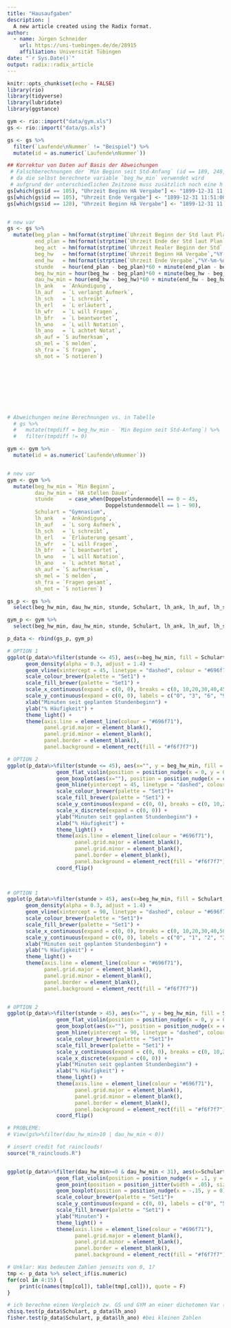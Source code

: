 ```yaml
---
title: "Hausaufgaben"
description: |
  A new article created using the Radix format.
author:
  - name: Jürgen Schneider 
    url: https://uni-tuebingen.de/de/28915
    affiliation: Universität Tübingen
date: "`r Sys.Date()`"
output: radix::radix_article
---
```


```r
knitr::opts_chunk$set(echo = FALSE)
library(rio)
library(tidyverse)
library(lubridate)
library(ggstance)
```

```r
gym <- rio::import("data/gym.xls")
gs <- rio::import("data/gs.xls")
```

```r

gs <- gs %>%
  filter(`Laufende\nNummer` != "Beispiel") %>%
  mutate(id = as.numeric(`Laufende\nNummer`))

## Korrektur von Daten auf Basis der Abweichungen
 # Falschberechnungen der `Min Beginn seit Std-Anfang` (id == 189, 248, 329) werden übersprungen
 # da die selbst berechnete variable `beg_hw_min` verwendet wird
 # aufgrund der unterschiedlichen Zeitzone muss zusätzlich noch eine h drauf gerechnet werden
gs[which(gs$id == 105), "Uhrzeit Beginn HA Vergabe"] <- "1899-12-31 11:48:00"    # Ergibt sich aus der Länge der Vergabe, Ende der Vergabe und h-Anfang
gs[which(gs$id == 105), "Uhrzeit Ende Vergabe"] <- "1899-12-31 11:51:00"         # Ergibt sich aus der Länge der Vergabe, Ende der Vergabe und h-Anfang
gs[which(gs$id == 120), "Uhrzeit Beginn HA Vergabe"] <- "1899-12-31 11:58:00"    # Ergibt sich aus der Länge der Vergabe, Ende der Vergabe und h-Anfang


# new var
gs <- gs %>%
  mutate(beg_plan = hm(format(strptime(`Uhrzeit Beginn der Std laut Plan`,"%Y-%m-%d %H:%M:%S"),'%H:%M')),
         end_plan = hm(format(strptime(`Uhrzeit Ende der Std laut Plan`,"%Y-%m-%d %H:%M:%S"),'%H:%M')),
         beg_act  = hm(format(strptime(`Uhrzeit Realer Beginn der Std`,"%Y-%m-%d %H:%M:%S"),'%H:%M')),
         beg_hw   = hm(format(strptime(`Uhrzeit Beginn HA Vergabe`,"%Y-%m-%d %H:%M:%S"),'%H:%M')),
         end_hw   = hm(format(strptime(`Uhrzeit Ende Vergabe`,"%Y-%m-%d %H:%M:%S"),'%H:%M')),
         stunde   = hour(end_plan - beg_plan)*60 + minute(end_plan - beg_plan),             # geplante Länge der Unterrichtsstunde
         beg_hw_min = hour(beg_hw - beg_plan)*60 + minute(beg_hw - beg_plan),               # Beginn der HA relativ zu GEPLANTEM h-Anfang
         dau_hw_min = hour(end_hw - beg_hw)*60 + minute(end_hw - beg_hw),
         lh_ank   = `Ankündigung`,
         lh_auf   = `L verlangt Aufmerk`,
         lh_sch   = `L schreibt`,
         lh_erl   = `L erläutert`,
         lh_wfr   = `L will Fragen`,
         lh_bfr   = `L beantwortet`,
         lh_wno   = `L will Notation`,
         lh_ano   = `L achtet Notat`,
         sh_auf = `S aufmerksam`,
         sh_mel = `S melden`,
         sh_fra = `S fragen`,
         sh_not = `S notieren`)






 


# Abweichungen meine Berechnungen vs. in Tabelle
  # gs %>%
  #   mutate(tmpdiff = beg_hw_min - `Min Beginn seit Std-Anfang`) %>%
  #   filter(tmpdiff != 0)
```


```r

gym <- gym %>%
  mutate(id = as.numeric(`Laufende\nNummer`))


# new var
gym <- gym %>%
  mutate(beg_hw_min = `Min Beginn`,
         dau_hw_min = `HA stellen Dauer`,
         stunde     = case_when(Doppelstundenmodell == 0 ~ 45,
                                Doppelstundenmodell == 1 ~ 90),
         Schulart = "Gymnasium",
         lh_ank   = `Ankündigung`,
         lh_auf   = `L sorg Aufmerk`,
         lh_sch   = `L schreibt`,
         lh_erl   = `Erläuterung gesamt`,
         lh_wfr   = `L will Fragen`,
         lh_bfr   = `L beantwortet`,
         lh_wno   = `L will Notation`,
         lh_ano   = `L achtet Notat`,
         sh_auf = `S aufmerksam`,
         sh_mel = `S melden`,
         sh_fra = `Fragen gesamt`,
         sh_not = `S notieren`)
```


```r

gs_p <- gs %>%
  select(beg_hw_min, dau_hw_min, stunde, Schulart, lh_ank, lh_auf, lh_sch, lh_erl, lh_wfr, lh_bfr, lh_wno, lh_ano, sh_auf, sh_mel, sh_fra, sh_not)

gym_p <- gym %>%
  select(beg_hw_min, dau_hw_min, stunde, Schulart, lh_ank, lh_auf, lh_sch, lh_erl, lh_wfr, lh_bfr, lh_wno, lh_ano, sh_auf, sh_mel, sh_fra, sh_not)

p_data <- rbind(gs_p, gym_p)

# OPTION 1
ggplot(p_data%>%filter(stunde <= 45), aes(x=beg_hw_min, fill = Schulart, colour = Schulart)) +
      geom_density(alpha = 0.3, adjust = 1.4) +
      geom_vline(xintercept = 45, linetype = "dashed", colour = "#696f71", size = 1) +
      scale_colour_brewer(palette = "Set1") +
      scale_fill_brewer(palette = "Set1") +
      scale_x_continuous(expand = c(0, 0), breaks = c(0, 10,20,30,40,45,50,60)) +
      scale_y_continuous(expand = c(0, 0), labels = c("0", "3", "6", "9", "12"), limits = c(0,0.12)) +
      xlab("Minuten seit geplantem Stundenbeginn") +
      ylab("% Häufigkeit") +
      theme_light() +
      theme(axis.line = element_line(colour = "#696f71"),
            panel.grid.major = element_blank(),
            panel.grid.minor = element_blank(),
            panel.border = element_blank(),
            panel.background = element_rect(fill = "#f6f7f7"))

# OPTION 2
ggplot(p_data%>%filter(stunde <= 45), aes(x="", y = beg_hw_min, fill = Schulart, colour = Schulart)) +
                geom_flat_violin(position = position_nudge(x = 0, y = 0), adjust = 1.6, trim = FALSE, alpha = .3, colour = NA) +
                geom_boxplot(aes(x=""), position = position_nudge(x = c(.50, .56), y = 0), outlier.shape = NA, alpha = .5, width = .05, colour = "black") +
                geom_hline(yintercept = 45, linetype = "dashed", colour = "#696f71", size = 1) +
                scale_colour_brewer(palette = "Set1")+
                scale_fill_brewer(palette = "Set1") +
                scale_y_continuous(expand = c(0, 0), breaks = c(0, 10,20,30,40,45,50,60)) +
                scale_x_discrete(expand = c(0, 0)) +
                ylab("Minuten seit geplantem Stundenbeginn") +
                xlab("% Häufigkeit") +
                theme_light() +
                theme(axis.line = element_line(colour = "#696f71"),
                      panel.grid.major = element_blank(),
                      panel.grid.minor = element_blank(),
                      panel.border = element_blank(),
                      panel.background = element_rect(fill = "#f6f7f7")) +
                coord_flip()
      


# OPTION 1
ggplot(p_data%>%filter(stunde > 45), aes(x=beg_hw_min, fill = Schulart, colour = Schulart)) +
      geom_density(alpha = 0.3, adjust = 1.4) +
      geom_vline(xintercept = 90, linetype = "dashed", colour = "#696f71", size = 1) +
      scale_colour_brewer(palette = "Set1")+
      scale_fill_brewer(palette = "Set1") +
      scale_x_continuous(expand = c(0, 0), breaks = c(0, 10,20,30,40,50,60,70,80,90)) +
      scale_y_continuous(expand = c(0, 0), labels = c("0", "1", "2", "3", "4", "5"), limits = c(0,0.05)) +
      xlab("Minuten seit geplantem Stundenbeginn") +
      ylab("% Häufigkeit") +
      theme_light() +
      theme(axis.line = element_line(colour = "#696f71"),
            panel.grid.major = element_blank(),
            panel.grid.minor = element_blank(),
            panel.border = element_blank(),
            panel.background = element_rect(fill = "#f6f7f7"))


# OPTION 2
ggplot(p_data%>%filter(stunde > 45), aes(x="", y = beg_hw_min, fill = Schulart, colour = Schulart)) +
                geom_flat_violin(position = position_nudge(x = 0, y = 0), adjust = 1.6, trim = FALSE, alpha = .3, colour = NA) +
                geom_boxplot(aes(x=""), position = position_nudge(x = c(.50, .56), y = 0), outlier.shape = NA, alpha = .5, width = .05, colour = "black") +
                geom_hline(yintercept = 90, linetype = "dashed", colour = "#696f71", size = 1) +
                scale_colour_brewer(palette = "Set1")+
                scale_fill_brewer(palette = "Set1") +
                scale_y_continuous(expand = c(0, 0), breaks = c(0, 10,20,30,40,50,60,70,80,90), limits = c(0,95)) +
                scale_x_discrete(expand = c(0, 0)) +
                ylab("Minuten seit geplantem Stundenbeginn") +
                xlab("% Häufigkeit") +
                theme_light() +
                theme(axis.line = element_line(colour = "#696f71"),
                      panel.grid.major = element_blank(),
                      panel.grid.minor = element_blank(),
                      panel.border = element_blank(),
                      panel.background = element_rect(fill = "#f6f7f7")) +
                coord_flip()
```


```r

# PROBLEME:
# View(gs%>%filter(dau_hw_min>10 | dau_hw_min < 0))

# insert credit fot rainclouds!
source("R_rainclouds.R")


ggplot(p_data%>%filter(dau_hw_min>=0 & dau_hw_min < 31), aes(x=Schulart, y = dau_hw_min, fill = Schulart)) +
                geom_flat_violin(position = position_nudge(x = .1, y = 0), adjust = 1.6, trim = FALSE, alpha = .3, colour = NA) +
                geom_point(position = position_jitter(width = .05), size = 1, alpha = 0.5, aes(color=Schulart)) +
                geom_boxplot(position = position_nudge(x = -.15, y = 0), outlier.shape = NA, alpha = .5, width = .1, colour = "black") +
                scale_colour_brewer(palette = "Set1")+
                scale_y_continuous(expand = c(0, 0), labels = c("0", "5", "10", "15", "20"), limits = c(0,35)) +
                scale_fill_brewer(palette = "Set1") +
                ylab("Minuten") +
                theme_light() +
                theme(axis.line = element_line(colour = "#696f71"),
                      panel.grid.major = element_blank(),
                      panel.grid.minor = element_blank(),
                      panel.border = element_blank(),
                      panel.background = element_rect(fill = "#f6f7f7"))

```


```r
# Unklar: Was bedeuten Zahlen jenseits von 0, 1?
tmp <- p_data %>% select_if(is.numeric)
for(col in 4:15) {
    print(c(names(tmp[col]), table(tmp[,col])), quote = F)
}

# ich berechne einen Vergleich zw. GS und GYM an einer dichotomen Var (lh_ano)
chisq.test(p_data$Schulart, p_data$lh_ano)
fisher.test(p_data$Schulart, p_data$lh_ano) #bei kleinen Zahlen

```